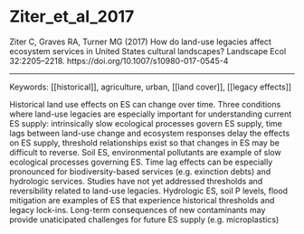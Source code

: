 # Ziter_et_al_2017

Ziter C, Graves RA, Turner MG (2017) How do land-use legacies affect ecosystem services in United States cultural landscapes? Landscape Ecol 32:2205–2218. https://doi.org/10.1007/s10980-017-0545-4

---

Keywords: [[historical]], agriculture, urban, [[land cover]], [[legacy effects]]	

Historical land use effects on ES can change over time. Three conditions where land-use legacies are especially important for understanding current ES supply: intrinsically slow ecological processes govern ES supply, time lags between land-use change and ecosystem responses delay the effects on ES supply, threshold relationships exist so that changes in ES may be difficult to reverse. Soil ES, environmental pollutants are example of slow ecological processes governing ES. Time lag effects can be especially pronounced for biodiversity-based services (e.g. exinction debts) and hydrologic services. Studies have not yet addressed thresholds and reversibility related to land-use legacies. Hydrologic ES, soil P levels,  flood mitigation are examples of ES that experience historical thresholds and legacy lock-ins. Long-term consequences of new contaminants may provide unaticipated challenges for future ES supply (e.g. microplastics)
